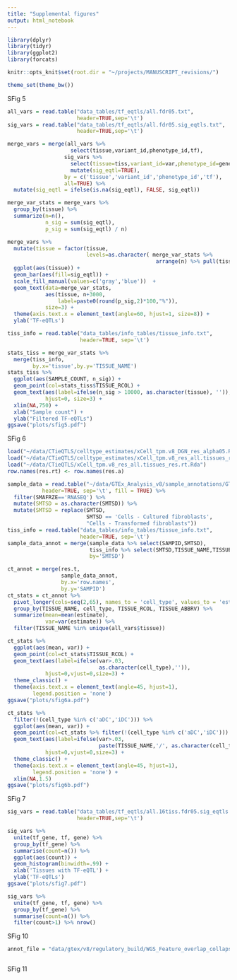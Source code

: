 ```yaml
---
title: "Supplemental figures"
output: html_notebook
---
```


```r

library(dplyr)
library(tidyr)
library(ggplot2)
library(forcats)

knitr::opts_knit$set(root.dir = "~/projects/MANUSCRIPT_revisions/")

theme_set(theme_bw())

```

SFig 5

```r

all_vars = read.table("data_tables/tf_eqtls/all.fdr05.txt",
                      header=TRUE,sep='\t')
sig_vars = read.table("data_tables/tf_eqtls/all.fdr05.sig_eqtls.txt",
                      header=TRUE,sep='\t')

merge_vars = merge(all_vars %>% 
                    select(tissue,variant_id,phenotype_id,tf),
                  sig_vars %>% 
                    select(tissue=tiss,variant_id=var,phenotype_id=gene,tf) %>%
                    mutate(sig_eqtl=TRUE),
                  by = c('tissue','variant_id','phenotype_id','tf'),
                  all=TRUE) %>%
  mutate(sig_eqtl = ifelse(is.na(sig_eqtl), FALSE, sig_eqtl))

merge_var_stats = merge_vars %>% 
  group_by(tissue) %>% 
  summarize(n=n(),
            n_sig = sum(sig_eqtl),
            p_sig = sum(sig_eqtl) / n)

merge_vars %>%
  mutate(tissue = factor(tissue, 
                         levels=as.character( merge_var_stats %>% 
                                               arrange(n) %>% pull(tissue)))) %>%
  ggplot(aes(tissue)) +
  geom_bar(aes(fill=sig_eqtl)) +
  scale_fill_manual(values=c('gray','blue'))  +
  geom_text(data=merge_var_stats,
            aes(tissue, n+3000, 
                label=paste0(round(p_sig,2)*100,"%")),
            size=3) +
  theme(axis.text.x = element_text(angle=60, hjust=1, size=8)) +
  ylab('TF-eQTLs')

tiss_info = read.table("data_tables/info_tables/tissue_info.txt",
                       header=TRUE, sep='\t')

stats_tiss = merge_var_stats %>%
  merge(tiss_info,
        by.x='tissue',by.y='TISSUE_NAME') 
stats_tiss %>%
  ggplot(aes(SAMPLE_COUNT, n_sig)) +
  geom_point(col=stats_tiss$TISSUE_RCOL) +
  geom_text(aes(label=ifelse(n_sig > 10000, as.character(tissue), '')),
            hjust=0, size=3) +
  xlim(NA,750) +
  xlab("Sample count") +
  ylab("Filtered TF-eQTLs")
ggsave("plots/sfig5.pdf")

```

SFig 6

```r


load("~/data/CTieQTLS/celltype_estimates/xCell_tpm.v8_DGN_res_alpha05.Rda")
load("~/data/CTieQTLS/celltype_estimates/xCell_tpm.v8_res_all.tissues_res.a.Rda")
load("~/data/CTieQTLS/xCell_tpm.v8_res_all.tissues_res.rt.Rda")
row.names(res.rt) <- row.names(res.a)

sample_data = read.table("~/data/GTEx_Analysis_v8/sample_annotations/GTEx_Analysis_2017-06-05_v8_Annotations_SampleAttributesDS.txt",
           header=TRUE, sep='\t', fill = TRUE) %>%
  filter(SMAFRZE=='RNASEQ') %>%
  mutate(SMTSD = as.character(SMTSD)) %>%
  mutate(SMTSD = replace(SMTSD, 
                         SMTSD == 'Cells - Cultured fibroblasts', 
                         "Cells - Transformed fibroblasts"))
tiss_info = read.table("data_tables/info_tables/tissue_info.txt",
                       header=TRUE, sep='\t')
sample_data_annot = merge(sample_data %>% select(SAMPID,SMTSD),
                          tiss_info %>% select(SMTSD,TISSUE_NAME,TISSUE_RCOL,TISSUE_ABBRV),
                          by='SMTSD')

ct_annot = merge(res.t,
                 sample_data_annot,
                 by.x='row.names',
                 by.y='SAMPID')
ct_stats = ct_annot %>%
  pivot_longer(cols=seq(2,65), names_to = 'cell_type', values_to = 'estimate') %>%
  group_by(TISSUE_NAME, cell_type, TISSUE_RCOL, TISSUE_ABBRV) %>%
  summarize(mean=mean(estimate),
            var=var(estimate)) %>%
  filter(TISSUE_NAME %in% unique(all_vars$tissue))

ct_stats %>%
  ggplot(aes(mean, var)) +
  geom_point(col=ct_stats$TISSUE_RCOL) +
  geom_text(aes(label=ifelse(var>.03,
                             as.character(cell_type),'')),
            hjust=0,vjust=0,size=3) +
  theme_classic() +
  theme(axis.text.x = element_text(angle=45, hjust=1),
        legend.position = 'none')
ggsave("plots/sfig6a.pdf")

ct_stats %>%
  filter(!(cell_type %in% c('aDC','iDC'))) %>%
  ggplot(aes(mean, var)) +
  geom_point(col=ct_stats %>% filter(!(cell_type %in% c('aDC','iDC'))) %>% pull(TISSUE_RCOL)) +
  geom_text(aes(label=ifelse(var>.03,
                             paste(TISSUE_NAME,'/', as.character(cell_type)),'')),
            hjust=0,vjust=0,size=3) +
  theme_classic() +
  theme(axis.text.x = element_text(angle=45, hjust=1),
        legend.position = 'none') +
  xlim(NA,1.5)
ggsave("plots/sfig6b.pdf")

```

SFig 7
```r
sig_vars = read.table("data_tables/tf_eqtls/all.16tiss.fdr05.sig_eqtls.txt",
                      header=TRUE,sep='\t')

sig_vars %>% 
  unite(tf_gene, tf, gene) %>%
  group_by(tf_gene) %>%
  summarise(count=n()) %>%
  ggplot(aes(count)) +
  geom_histogram(binwidth=.99) +
  xlab('Tissues with TF-eQTL') +
  ylab('TF-eQTLs')
ggsave("plots/sfig7.pdf")

sig_vars %>% 
  unite(tf_gene, tf, gene) %>%
  group_by(tf_gene) %>%
  summarise(count=n()) %>%
  filter(count>1) %>% nrow()
```

SFig 10

```r

annot_file = "data/gtex/v8/regulatory_build/WGS_Feature_overlap_collapsed_VEP.txt.gz"



```

SFig 11

